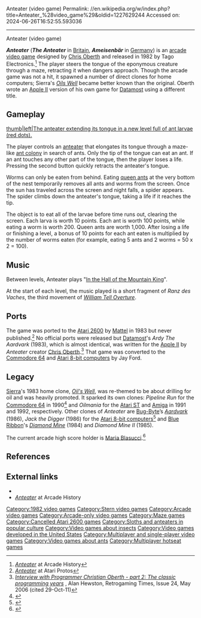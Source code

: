 Anteater (video game)
Permalink: //en.wikipedia.org/w/index.php?title=Anteater_%28video_game%29&oldid=1227629244
Accessed on: 2024-06-26T16:52:55.593036



------
Anteater (video game)
{{short description|1982 video game}}
{{Infobox video game
|title = Anteater 
|image = Anteater cover.jpeg
|caption = 
|developer = [[Stern (game company)|Stern Electronics]]
|publisher = Tago Electronics
|designer = [[Chris Oberth]]<ref name="giantlist">{{cite web|title=The Giant List of Classic Game Programmers |url=https://dadgum.com/giantlist |last1=Hague |first1=James}}</ref>
|released=1982<ref name="giantlist"/>
|platforms = [[Arcade game|Arcade]]
|genre = [[Maze game|Maze]]
|modes = 1-2 players alternating
|alt = 
}}

'''''Anteater''''' ('''''The Anteater''''' in [[United Kingdom|Britain]], '''''Ameisenbär''''' in [[Germany]]) is an [[arcade video game]] designed by [[Chris Oberth]] and released in 1982 by Tago Electronics.<ref>[http://www.arcade-history.com/?n=anteater&page=detail&id=85 ''Anteater''] at Arcade History</ref> The player steers the tongue of the eponymous creature through a maze, retracting it when dangers approach. Though the arcade game was not a hit, it spawned a number of direct clones for home computers; Sierra's ''[[Oils Well]]'' became better known than the original. Oberth wrote an [[Apple II]] version of his own game for [[Datamost]] using a different title.

==Gameplay==
[[image:Anteater arcade.png|thumb|left|The anteater extending its tongue in a new level full of ant larvae (red dots).]]

The player controls an [[anteater]] that elongates its tongue through a maze-like [[ant colony]] in search of ants. Only the tip of the tongue can eat an ant. If an ant touches any other part of the tongue, then the player loses a life. Pressing the second button quickly retracts the anteater's tongue.

Worms can only be eaten from behind. Eating [[queen ant]]s at the very bottom of the nest temporarily removes all ants and worms from the screen. Once the sun has traveled across the screen and night falls, a spider appears. The spider climbs down the anteater's tongue, taking a life if it reaches the tip.

The object is to eat all of the larvae before time runs out, clearing the screen. Each larva is worth 10 points. Each ant is worth 100 points, while eating a worm is worth 200. Queen ants are worth 1,000. After losing a life or finishing a level, a bonus of 10 points for each ant eaten is multiplied by the number of worms eaten (for example, eating 5 ants and 2 worms = 50 x 2 = 100).

==Music==
Between levels, Anteater plays "[[In the Hall of the Mountain King]]".

At the start of each level, the music played is a short fragment of ''Ranz des Vaches'', the third movement of ''[[William Tell Overture]]''.

==Ports==
The game was ported to the [[Atari 2600]] by [[Mattel]] in 1983 but never published.<ref name="Atari Protos">[http://www.atariprotos.com/2600/software/anteater/anteater.htm ''Anteater''] at Atari Protos</ref> No official ports were released but [[Datamost]]'s ''Ardy The Aardvark'' (1983), which is almost identical, was written for the [[Apple II series|Apple II]] by ''Anteater'' creator [[Chris Oberth]].<ref>[http://my.stratos.net/~hewston95/RTM24/RTM24.html#Oberth_Interview ''Interview with Programmer Christian Oberth - part 2: The classic programming years''] {{webarchive |url=https://web.archive.org/web/20110724085610/http://my.stratos.net/~hewston95/RTM24/RTM24.html#Oberth_Interview |date=July 24, 2011}}, Alan Hewston, Retrogaming Times, Issue 24, May 2006 (cited 29-Oct-11)</ref> That game was converted to the [[Commodore 64]] and [[Atari 8-bit computers]] by Jay Ford.

==Legacy==
[[Sierra Entertainment|Sierra]]'s 1983 home clone, ''[[Oil's Well]]'', was re-themed to be about drilling for oil and was heavily promoted. It sparked its own clones: ''Pipeline Run'' for the [[Commodore 64]] in 1990<ref>{{lemon64 game|id=1937|name=Pipeline Run}}</ref> and ''Oilmania'' for the [[Atari ST]] and [[Amiga]] in 1991 and 1992, respectively. Other clones of ''Anteater'' are  [[Bug-Byte]]’s ''[[Aardvark (video game)|Aardvark]]'' (1986), ''Jack the Digger'' (1986) for the [[Atari 8-bit computers]]<ref>{{cite web|title=Jack the Digger|url=http://www.atarimania.com/game-atari-400-800-xl-xe-jack-the-digger_2632.html|website=Atari Mania}}</ref> and [[Blue Ribbon (software house)|Blue Ribbon]]'s ''[[Diamond Mine (video game)|Diamond Mine]]'' (1984) and ''Diamond Mine II'' (1985).

The current arcade high score holder is [[Maria Blasucci]].<ref>{{cite web | url=https://www.twingalaxies.com/showthread.php/172349-Arcade-Anteater-Points-224-170-Maria-Blasucci | title=Twin Galaxies Arcade - Anteater - Points - 224,170 - Maria Blasucci}}</ref>

==References==
{{Reflist}}

==External links==
* {{KLOV game|id=6891|name=Anteater}}
* [http://www.arcade-history.com/?n=anteater&page=detail&id=85 ''Anteater''] at Arcade History

[[Category:1982 video games]]
[[Category:Stern video games]]
[[Category:Arcade video games]]
[[Category:Arcade-only video games]]
[[Category:Maze games]]
[[Category:Cancelled Atari 2600 games]]
[[Category:Sloths and anteaters in popular culture]]
[[Category:Video games about insects]]
[[Category:Video games developed in the United States]]
[[Category:Multiplayer and single-player video games]]
[[Category:Video games about ants]]
[[Category:Multiplayer hotseat games]]